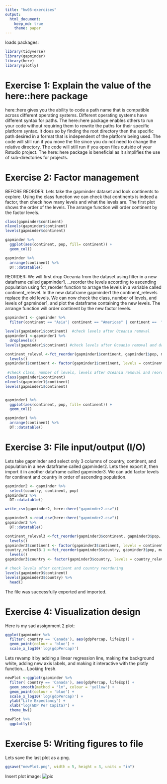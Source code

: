 ```yaml
---
title: "hw05-exercises"
output: 
  html_document:
    keep_md: true
    theme: paper
--- 
```


loads packages:
```r
library(tidyverse)
library(gapminder)
library(here)
library(plotly)
```

# Exercise 1: Explain the value of the here::here package

here::here gives you the ability to code a path name that is compatible across different operating systems.  Different operating systems have different syntax for paths. The here::here package enables others to run your code without requiring them to rewrite the paths for their specific platform syntax.  It does so by finding the root directory then the specific path desired in a format that is independent of the platform being used.  The code will still run if you move the file since you do not need to change the relative directory.  The code will still run if you open files outside of your Rstudio project.  The here::here package is beneficial as it simplifies the use of sub-directories for projects.


# Exercise 2: Factor management

BEFORE REORDER: Lets take the gapminder dataset and look continents to explore.  Using the class function we can check that continents is indeed a factor, then check how many levels and what the levels are.  The first plot shows the order of the levels. The arrange function will order continent by the factor levels.

```r
class(gapminder$continent)
nlevels(gapminder$continent)
levels(gapminder$continent)

gapminder %>% 
  ggplot(aes(continent, pop, fill= continent)) +
  geom_col()

gapminder %>%
  arrange(continent) %>%
  DT::datatable()

```

REORDER: We will first drop Oceania from the dataset using filter in a new dataframe called gapminder1.  ...reorder the levels according to ascending population using fct_reorder function to arrage the levels in a variable called continent_relevel.  In the new dataframe gapminder1 the continent_relevels replace the old levels.  We can now check the class, number of levels, and levels of gapminder1, and plot the dataframe containing the new levels.  The arrange function will order continent by the new factor levels.
```r
gapminder1 <- gapminder %>%
  filter(continent == "Asia"| continent == "Americas" | continent ==  "Africa"| continent ==  "Europe") 

levels(gapminder1$continent)  #check levels after Oceania removal
gapminder1 <-gapminder1 %>%
  droplevels()
levels(gapminder1$continent) #check levels after Oceania removal and dropping unused levels

continent_relevel <-fct_reorder(gapminder1$continent, gapminder1$pop, max) %>%
  levels()
gapminder1$continent <- factor(gapminder1$continent, levels = continent_relevel)
  
 #check class, number of levels, levels after Oceania removal and reorder
class(gapminder1$continent)  
nlevels(gapminder1$continent)
levels(gapminder1$continent)


gapminder1 %>% 
  ggplot(aes(continent, pop, fill= continent)) +
  geom_col()

gapminder1 %>%
  arrange(continent) %>%
  DT::datatable()
```


# Exercise 3: File input/output (I/O)

Lets take gapminder and select only 3 columns of country, continent, and population in a new dataframe called gapminder2.  Lets then export it, then import it in another dataframe called gapminder3. We can add factor levels for continent and country in order of ascending population.

```r
gapminder2 <- gapminder %>%
  select(country, continent, pop)
gapminder2 %>%
  DT::datatable()

write_csv(gapminder2, here::here("gapminder2.csv"))

gapminder3 <-read_csv(here::here("gapminder2.csv"))
gapminder3 %>%
  DT::datatable()

continent_relevel3 <-fct_reorder(gapminder3$continent, gapminder3$pop, max) %>%
  levels()
gapminder3$continent <- factor(gapminder3$continent, levels = continent_relevel3)
country_relevel3.1 <-fct_reorder(gapminder3$country, gapminder3$pop, max) %>%
  levels()
gapminder3$country <- factor(gapminder3$country, levels = country_relevel3.1)

# check levels after continent and country reordering
levels(gapminder3$continent)
levels(gapminder3$country) %>%
  head()


```
The file was successfully exported and imported.


# Exercise 4: Visualization design

Here is my sad assignment 2 plot:
```r
ggplot(gapminder %>%
  filter( country == 'Canada'), aes(gdpPercap, lifeExp)) +
  geom_point(colour = 'blue') +
  scale_x_log10('log(gdpPercap)') 
```

Lets revamp it by adding a linear regression line, making the background white, adding new axis labels, and making it interactive with the plotly function...  Looking fresh.

```r
newPlot <-ggplot(gapminder %>%
  filter( country == 'Canada'), aes(gdpPercap, lifeExp)) +
  geom_smooth(method = "lm", colour = 'yellow') +
  geom_point(colour = 'blue') +
  scale_x_log10('log(gdpPercap)') +
  ylab("Life Expectancy") +
  xlab("log(GDP Per Capita)") +
  theme_bw()

newPlot %>%
  ggplotly()
```

# Exercise 5: Writing figures to file

Lets save the last plot as a png.
```r
ggsave("newPlot.png", width = 5, height = 3, units = "in")
```

Insert plot image:
![pic](newPlot.png)



